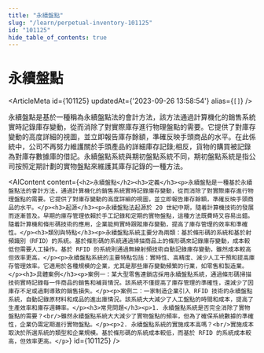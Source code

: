 ```yaml
---
title: "永續盤點"
slug: "/learn/perpetual-inventory-101125"
id: "101125"
hide_table_of_contents: true
---
```



# 永續盤點

<ArticleMeta id={101125} updatedAt={'2023-09-26 13:58:54'} alias={`[]`} />
<div className='border-solid border-b border-t-0 my-4 border-[var(--ifm-color-gray-300)]' />

永續盤點是基於一種稱為永續盤點法的會計方法，該方法通過計算機化的銷售系統實時記錄庫存變動，從而消除了對實際庫存進行物理盤點的需要。它提供了對庫存變動的高度詳細的視圖，並立即報告庫存餘額，準確反映手頭商品的水平。在此係統中，公司不再努力維護關於手頭產品的詳細庫存記錄;相反，貨物的購買被記錄為對庫存數據庫的借記。永續盤點系統與期初盤點系統不同，期初盤點系統是指公司按照定期計劃的實物盤點來維護其庫存記錄的一種方法。

<AIContent content={`<h2>永續盤點</h2><h3>定義</h3><p>永續盤點是一種基於永續盤點法的會計方法，通過計算機化的銷售系統實時記錄庫存變動，從而消除了對實際庫存進行物理盤點的需要。它提供了對庫存變動的高度詳細的視圖，並立即報告庫存餘額，準確反映手頭商品的水平。</p><h3>起源</h3><p>永續盤點法起源於 20 世紀中期，隨着計算機技術的發展而逐漸普及。早期的庫存管理依賴於手工記錄和定期的實物盤點，這種方法既費時又容易出錯。隨着計算機和條形碼技術的應用，企業能夠實時跟蹤庫存變動，提高了庫存管理的效率和準確性。</p><h3>類別與特點</h3><p>永續盤點系統主要分為兩類：基於條形碼的系統和基於射頻識別（RFID）的系統。基於條形碼的系統通過掃描商品上的條形碼來記錄庫存變動，成本較低但需要人工操作。基於 RFID 的系統則通過無線射頻技術自動記錄庫存變動，雖然成本較高但效率更高。</p><p>永續盤點系統的主要特點包括：實時性、高精度、減少人工干預和提高庫存管理效率。它適用於各種規模的企業，尤其是那些庫存變動頻繁的行業，如零售和製造業。</p><h3>具體案例</h3><p>案例一：某大型零售連鎖店採用永續盤點系統，通過條形碼掃描技術實時記錄每一件商品的銷售和補貨情況。該系統不僅提高了庫存管理的準確性，還減少了因庫存不足或過剩導致的銷售損失。</p><p>案例二：一家制造企業引入 RFID 技術的永續盤點系統，自動記錄原材料和成品的進出庫情況。該系統大大減少了人工盤點的時間和成本，提高了生產效率和庫存週轉率。</p><h3>常見問題</h3><p>1. 永續盤點系統是否完全消除了實物盤點的需要？<br/>雖然永續盤點系統大大減少了實物盤點的頻率，但為了確保系統數據的準確性，企業仍需定期進行實物盤點。</p><p>2. 永續盤點系統的實施成本高嗎？<br/>實施成本取決於所選系統的類型和企業規模。基於條形碼的系統成本較低，而基於 RFID 的系統成本較高，但效率更高。</p>`} id={101125} />
